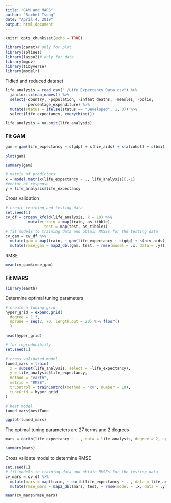 ```yaml
---
title: "GAM and MARS"
author: "Rachel Tsong"
date: "April 4, 2019"
output: html_document
---
```


```r
knitr::opts_chunk$set(echo = TRUE)
```

```r
library(caret)# only for plot
library(splines)
library(lasso2)# only for data
library(mgcv)
library(tidyverse)
library(modelr)
```

Tidied and reduced dataset
```r
life_analysis = read_csv("./Life Expectancy Data.csv") %>% 
  janitor::clean_names() %>%
  select(-country, -population, -infant_deaths, -measles, -polio,
         -percentage_expenditure) %>% 
  mutate(status = ifelse(status == "Developed", 1, 0)) %>%
  select(life_expectancy, everything())

life_analysis = na.omit(life_analysis)
```

### Fit GAM

```r
gam = gam(life_expectancy ~ s(gdp) + s(hiv_aids) + s(alcohol) + s(bmi) + s(hepatitis_b) + s(total_expenditure) + s(thinness_1_19_years) +s(thinness_5_9_years) + s(under_five_deaths) + year + status + adult_mortality + income_composition_of_resources + schooling + diphtheria, data = life_analysis)

plot(gam)
```

```r
summary(gam)
```

```r
# matrix of predictors
x = model.matrix(life_expectancy ~ ., life_analysis)[,-1]
#vector of response
y = life_analysis$life_expectancy
```

Cross validation
```r
# create training and testing data
set.seed(1)
cv_df = crossv_kfold(life_analysis, k = 10) %>% 
          mutate(train = map(train, as_tibble),
                 test = map(test, as_tibble))
# fit models to training data and obtain RMSEs for the testing data
cv_gam = cv_df %>% 
  mutate(gam = map(train, ~ gam(life_expectancy ~ s(gdp) + s(hiv_aids) + s(alcohol) + s(bmi) + s(hepatitis_b) + s(total_expenditure) + s(thinness_1_19_years) +s(thinness_5_9_years) + s(under_five_deaths) + year + status + adult_mortality + income_composition_of_resources + schooling + diphtheria, data = .x))) %>%
  mutate(rmse_gam = map2_dbl(gam, test, ~ rmse(model = .x, data = .y)))
```

RMSE
```r
mean(cv_gam$rmse_gam)
```

### Fit MARS

```r
library(earth)
```

Determine optimal tuning parameters
```r
# create a tuning grid
hyper_grid = expand.grid(
  degree = 1:3, 
  nprune = seq(2, 70, length.out = 20) %>% floor()
  )

head(hyper_grid)
```

```r
# for reproducibiity
set.seed(1)

# cross validated model
tuned_mars = train(
  x = subset(life_analysis, select = -life_expectancy),
  y = life_analysis$life_expectancy,
  method = "earth",
  metric = "RMSE",
  trControl = trainControl(method = "cv", number = 10),
  tuneGrid = hyper_grid
)

# best model
tuned_mars$bestTune

ggplot(tuned_mars)
```

The optimal tuning parameters are 27 terms and 2 degrees

```r
mars = earth(life_expectancy ~ . , data = life_analysis, degree = 2, nprune = 27)

summary(mars)
```

Cross validate model to determine RMSE
```r
set.seed(1)
# fit models to training data and obtain RMSEs for the testing data
cv_mars = cv_df %>% 
  mutate(mars = map(train, ~ earth(life_expectancy ~ . , data = life_analysis, degree = 2, nprune = 27), data = .x)) %>%
  mutate(rmse_mars = map2_dbl(mars, test, ~ rmse(model = .x, data = .y)))
```

```r
mean(cv_mars$rmse_mars)
```










